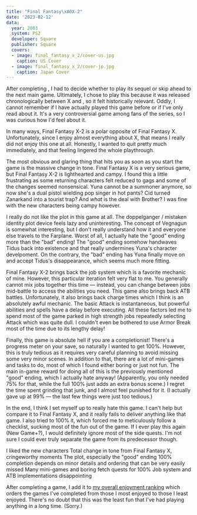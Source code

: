 ```yaml
---
title: "Final Fantasy\xA0X-2"
date: '2023-02-12'
data:
  year: 2003
  system: PS2
  developer: Square
  publisher: Square
  covers:
  - image: final_fantasy_x_2/cover-us.jpg
    caption: US Cover
  - image: final_fantasy_x_2/cover-jp.jpg
    caption: Japan Cover
---
```

After completing <GameLink slug="final_fantasy_x" />, I had to decide whether to play its sequel or skip ahead to the
next main game. Ultimately, I chose to play this because it was released chronologically between X and
<GameLink slug="final_fantasy_xii" />, so it felt historically relevant. Oddly, I cannot remember if I have actually
played this game before or if I've only read about it. It's a very controversial game among fans of the series, so I was
curious how I'd feel about it.

<GameHeader />

In many ways, Final Fantasy&nbsp;X-2 is a polar opposite of Final Fantasy&nbsp;X. Unfortunately, since I enjoy
almost everything about X, that means I really did not enjoy this one at all. Honestly, I wanted to quit pretty much
immediately, and that feeling lingered the whole playthrough.

The most obvious and glaring thing that hits you as soon as you start the game is the massive change in tone.
Final Fantasy&nbsp;X is a very serious game, but Final Fantasy&nbsp;X-2 is lighthearted and campy. I found this a little
frustrating as some returning characters felt reduced to gags and some of the changes seemed nonsensical. <Spoiler>Yuna
cannot be a summoner anymore, so now she's a dual pistol wielding pop singer in hot pants? Cid turned Zanarkand into a
tourist trap? And _what_ is the deal with Brother?</Spoiler> I was fine with the new characters being campy however.

I really do not like the plot in this game at all. The <Spoiler>doppelganger / mistaken identity</Spoiler> plot device
feels lazy and uninteresting. The concept of <Spoiler>Vegnagun</Spoiler> is somewhat interesting, but I don't really
understand how <Spoiler>it and everyone else travels to the Farplane.</Spoiler> Worst of all, I actually hate the "good"
ending more than the "bad" ending! <Spoiler>The "good" ending somehow handwaves Tidus back into existence and that
really undermines Yuna's character develpoment. On the contrary, the "bad" ending has Yuna finally move on and accept
Tidus's disappearance, which seems much more fitting.</Spoiler>

Final Fantasy&nbsp;X-2 brings back the job system which is a favorite mechanic of mine. However, this particular
iteration felt very flat to me. You generally cannot mix jobs together this time &mdash; instead, you can change between
jobs mid-battle to access the abilities you need. This game also brings back ATB battles. Unfortunately, it also brings
back charge times which I think is an absolutely awful mechanic. The basic Attack is instantaneous, but powerful
abilities and spells have a delay before executing. All these factors led me to spend most of the game parked in high
strength jobs repeatedly selecting Attack which was quite dull. I couldn't even be bothered to use Armor Break most of
the time due to its lengthy delay!

Finally, this game is absolute hell if you are a completionist! There's a progress meter on your save, so naturally I
wanted to get 100%. However, this is truly tedious as it requires very careful planning to avoid missing some very minor
scenes. In addition to that, there are a lot of mini-games and tasks to do, most of which I found either boring or just
not fun. The main in-game reward for doing all of this is the previously mentioned "good" ending, which I actually hate
anyway! (Apparently, you only needed 75% for that, while the full 100% just adds an extra bonus scene.) I regret the
time spent grinding that junk, and I almost feel punished for it. (I actually gave up at 99% &mdash; the last few things
were just too tedious.)

In the end, I think I set myself up to really hate this game. I can't help but compare it to Final Fantasy&nbsp;X,
and it really fails to deliver anything like that game. I also tried to 100% it, which forced me to meticulously follow
a checklist, sucking most of the fun out of the game. If I ever play this again (New Game+?), I would definitely ignore
most of the side quests. I'm not sure I could ever truly separate the game from its predecessor though.

<LikedDisliked>
  <LikedList>
    <LikedItem>I liked the new characters</LikedItem>
  </LikedList>
  <DislikedList>
    <DislikedItem>Total change in tone from Final Fantasy&nbsp;X, cringeworthy moments</DislikedItem>
    <DislikedItem>The plot, especially the "good" ending</DislikedItem>
    <DislikedItem>100% completion depends on minor details and ordering that can be very easily missed</DislikedItem>
    <DislikedItem>Many mini-games and boring fetch quests for 100%</DislikedItem>
    <DislikedItem>Job system and ATB implementations disappointing</DislikedItem>
  </DislikedList>
</LikedDisliked>

After completing a game, I add it to [my overall enjoyment ranking](/ranking) which orders the games I've completed from
those I most enjoyed to those I least enjoyed. There's no doubt that this was the least fun that I've had playing
anything in a long time. (Sorry.)

<GameRanking game={slug} />
